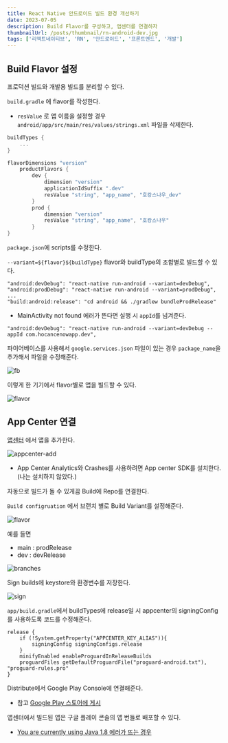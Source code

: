 ```yaml
---
title: React Native 안드로이드 빌드 환경 개선하기
date: 2023-07-05
description: Build Flavor를 구성하고, 앱센터를 연결하자
thumbnailUrl: /posts/thumbnail/rn-android-dev.jpg
tags: ['리액트네이티브', 'RN', '안드로이드', '프론트엔드', '개발']
---
```


## Build Flavor 설정

프로덕션 빌드와 개발용 빌드를 분리할 수 있다.

`build.gradle` 에 flavor를 작성한다.

- `resValue` 로 앱 이름을 설정할 경우 `android/app/src/main/res/values/strings.xml` 파일을 삭제한다.

```plain:android/app/build.gradle
buildTypes {
	...
}

flavorDimensions "version"
	productFlavors {
		dev {
			dimension "version"
			applicationIdSuffix ".dev"
			resValue "string", "app_name", "호캉스나우_dev"
		}
		prod {
			dimension "version"
			resValue "string", "app_name", "호캉스나우"
		}
}
```

`package.json`에 scripts를 수정한다.

`--variant=${flavor}${buildType}` flavor와 buildType의 조합별로 빌드할 수 있다.

```
"android:devDebug": "react-native run-android --variant=devDebug",
"android:prodDebug": "react-native run-android --variant=prodDebug",
...
"build:android:release": "cd android && ./gradlew bundleProdRelease"
```

- MainActivity not found 에러가 뜬다면 실행 시 `appId`를 넘겨준다.

```
"android:devDebug": "react-native run-android --variant=devDebug --appId com.hocancenowapp.dev",
```

파이어베이스를 사용해서 `google.services.json` 파일이 있는 경우 `package_name`을 추가해서 파일을 수정해준다.

![fb](/posts/rn-android-dev/firebase.png)

이렇게 한 기기에서 flavor별로 앱을 빌드할 수 있다.

![flavor](/posts/rn-android-dev/flavor.jpeg)

## App Center 연결

[앱센터](https://appcenter.ms/apps) 에서 앱을 추가한다.

![appcenter-add](/posts/rn-android-dev/appcenter-add.png)

- App Center Analytics와 Crashes를 사용하려면 App center SDK를 설치한다.(나는 설치하지 않았다.)

자동으로 빌드가 돌 수 있게끔 Build에 Repo를 연결한다.

`Build configruation` 에서 브랜치 별로 Build Variant를 설정해준다.

![flavor](/posts/rn-android-dev/build-variant.png)

예를 들면

- main : prodRelease
- dev : devRelease

![branches](/posts/rn-android-dev/branches.png)

Sign builds에 keystore와 환경변수를 저장한다.

![sign](/posts/rn-android-dev/sign.png)

`app/build.gradle`에서 buildTypes에 release일 시 appcenter의 signingConfig를 사용하도록 코드를 수정해준다.

```
release {
	if (!System.getProperty("APPCENTER_KEY_ALIAS")){
		signingConfig signingConfigs.release
	}
	minifyEnabled enableProguardInReleaseBuilds
	proguardFiles getDefaultProguardFile("proguard-android.txt"), "proguard-rules.pro"
}
```

Distribute에서 Google Play Console에 연결해준다.

- 참고 [Google Play 스토어에 게시](https://learn.microsoft.com/ko-kr/appcenter/distribution/stores/googleplay)

앱센터에서 빌드된 앱은 구글 플레이 콘솔의 앱 번들로 배포할 수 있다.

- [You are currently using Java 1.8 에러가 뜨는 경우](https://miryang.dev/note/react-native/java-home)
